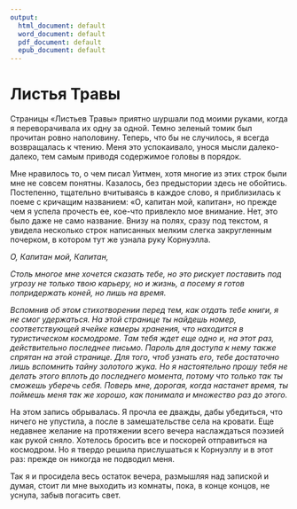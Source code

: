 ```yaml
---
output:
  html_document: default
  word_document: default
  pdf_document: default
  epub_document: default
---
```


# Листья Травы {#11}

Страницы «Листьев Травы» приятно шуршали под моими руками, когда я переворачивала их одну за одной. Темно зеленый томик был прочитан ровно наполовину. Теперь, что бы не случилось, я всегда возвращалась к чтению. Меня это успокаивало, унося мысли далеко-далеко, тем самым приводя содержимое головы в порядок.

Мне нравилось то, о чем писал Уитмен, хотя многие из этих строк были мне не совсем понятны. Казалось, без предыстории здесь не обойтись. Постепенно, тщательно вчитываясь в каждое слово, я приблизилась к поеме с кричащим названием: «О, капитан мой, капитан», но прежде чем я успела прочесть ее, кое-что привлекло мое внимание. Нет, это было даже не само название. Внизу на полях, сразу под текстом, я увидела несколько строк написанных мелким слегка закругленным почерком, в котором тут же узнала руку Корнуэлла.

_О, Капитан мой, Капитан,_

_Столь многое мне хочется сказать тебе, но это рискует поставить под угрозу не только твою карьеру, но и жизнь, а посему я готов попридержать коней, но лишь на время._

_Вспомнив об этом стихотворении перед тем, как отдать тебе книги, я не смог удержаться. На этой странице ты найдешь номер, соответствующей ячейке камеры хранения, что находится в туристическом космодроме. Там тебя ждет еще одно и, на этот раз, действительно последнее письмо. Пароль для доступа к нему также спрятан на этой странице. Для того, чтоб узнать его, тебе достаточно лишь вспомнить тайну золотого жука. Но я настоятельно прошу тебя не делать этого вплоть до последнего момента, потому что только так ты сможешь уберечь себя. Поверь мне, дорогая, когда настанет время, ты поймешь меня так же хорошо, как понимала и множество раз до этого._

На этом запись обрывалась. Я прочла ее дважды, дабы убедиться, что ничего не упустила, а после в замешательстве села на кровати. Еще недавнее желание на протяжении всего вечера наслаждаться поэзией как рукой сняло. Хотелось бросить все и поскорей отправиться на космодром. Но я твердо решила прислушаться к Корнуэллу и в этот раз: прежде он никогда не подводил меня.

Так я и просидела весь остаток вечера, размышляя над запиской и думая, стоит ли мне выходить из комнаты, пока, в конце концов, не уснула, забыв погасить свет.